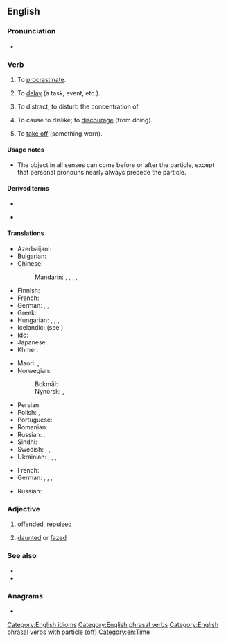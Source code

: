 {{also|putoff}}
==English==

===Pronunciation===
* {{audio|en|En-au-put off.ogg|Audio (AU)}}

===Verb===
{{en-verb|put<,,put> off}}

# {{lb|en|transitive}} To [[procrastinate]].
#: {{ux|en|Don't '''put off''' your homework to the last minute.}}
#: {{ux|en|Don't '''put''' your homework '''off''' to the last minute.}}
#: {{ux|en|Don't '''put''' it '''off''' to the last minute.}}
#: {{ux|en|Don't '''put''' it '''off'''.}}
# {{lb|en|transitive}} To [[delay]] (a task, event, etc.).
#: {{ux|en|The storm '''put off''' the game by a week.}}
#: {{ux|en|The storm '''put''' the game '''off''' by a week.}}
#: {{ux|en|I'm too busy to see Mr Smith today. I'll have to '''put''' him '''off'''.}}
# {{lb|en|transitive}} To distract; to disturb the concentration of.
#: {{ux|en|Please be quiet. I'm trying to concentrate and you're '''putting''' me '''off'''.}}
# {{lb|en|transitive}} To cause to dislike; to [[discourage]] (from doing).
#: {{ux|en|Almost drowning '''put''' him '''off''' swimming.}}
# {{lb|en|transitive|archaic}} To [[take off]] (something worn).
#: {{ux|en|to '''put off''' a mask}}

====Usage notes====
* The object in all senses can come before or after the particle, except that personal pronouns nearly always precede the particle.

====Derived terms====
* {{l|en|off-putting}}
* {{l|en|put-off}} {{qualifier|noun}}

====Translations====
{{trans-top|to delay}}
* Azerbaijani: {{t+|az|yubatmaq}}
* Bulgarian: {{t+|bg|отлагам}}
* Chinese:
*: Mandarin: {{t+|cmn|推遲|sc=Hani}}, {{t+|cmn|推迟|tr=tuīchí|sc=Hani}}, {{t+|cmn|順延|sc=Hani}}, {{t+|cmn|顺延|tr=shùnyán|sc=Hani}}, {{t+|cmn|延期|tr=yánqī|sc=Hani}}
* Finnish: {{t+|fi|lykätä}}
* French: {{t+|fr|ajourner}}
* German: {{t+|de|verschieben}}, {{t|de|hinausschieben}}, {{t|de|zurückstellen}}
* Greek: {{t+|el|αναβάλλω}}
* Hungarian: {{t+|hu|halaszt}}, {{t+|hu|elhalaszt}}, {{t|hu|elodáz}}, {{t+|hu|elnapol}}
* Icelandic: {{t|is|draga á langinn}} (see {{m|is|langur}})
* Ido: {{t+|io|tardigar}}
* Japanese: {{t+|ja|延期|tr=えんきする, enki suru|alt=延期する|sc=Jpan}}
* Khmer: {{t+|km|បង្ខន|tr=bɑŋkʰɑɑn|sc=Khmr}}
{{trans-mid}}
* Maori: {{t|mi|whakahoro}}, {{t|mi|pāuhu}}
* Norwegian:
*: Bokmål: {{t+|nb|utsette}}
*: Nynorsk: {{t|nn|utsetje}}, {{t|nn|utsette}}
* Persian: {{t|fa|به تعویق انداختن|sc=fa-Arab}}
* Polish: {{t+|pl|przełożyć}}, {{t+|pl|odłożyć}}
* Portuguese: {{t+|pt|adiar}}
* Romanian: {{t+|ro|amâna}}
* Russian: {{t+|ru|откла́дывать|impf}}, {{t+|ru|отложи́ть|pf}}
* Sindhi: {{t|sd|put off|tr=Sindhi|sc=sd-Arab}}
* Swedish: {{t|sv|dra i långbänk}}, {{t+|sv|dra på}}, {{t+|sv|skjuta upp}}
* Ukrainian: {{t|uk|відклада́ти|impf}}, {{t|uk|відкла́сти|pf}}, {{t|uk|відстро́чувати|impf}}, {{t|uk|відстро́чити|pf}}
{{trans-bottom}}

{{trans-top|to cause to dislike; to discourage}}
* French: {{t+|fr|rebuter}}
* German: {{t+|de|abschrecken}}, {{t+|de|entmutigen}}, {{t+|de|verprellen}}, {{t|de|die Lust nehmen}}
{{trans-mid}}
* Russian: {{t+|ru|отталкивать|impf}}
{{trans-bottom}}

===Adjective===
{{en-adj}}

# offended, [[repulsed]]
#: {{ux|en|The guest was quite '''put off''' by an odor.}}
# [[daunted]] or [[fazed]]
#: {{ux|en|All but the most dedicated were '''put off''' by the huge task.}}

===See also===
* {{l|en|set off}}
* {{l|en|throw off}}

===Anagrams===
* {{anagrams|en|a=ffoptu|off-put|offput}}

[[Category:English idioms]]
[[Category:English phrasal verbs]]
[[Category:English phrasal verbs with particle (off)]]
[[Category:en:Time]]